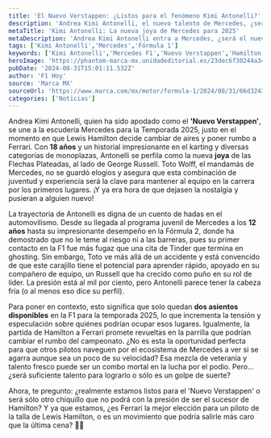 ```yaml
---
title: 'El Nuevo Verstappen: ¿Listos para el fenómeno Kimi Antonelli?'
description: 'Andrea Kimi Antonelli, el nuevo talento de Mercedes, ¿será capaz de brillar en la F1 como el sucesor de Hamilton? Descubre su impactante historia.'
metaTitle: 'Kimi Antonelli: La nueva joya de Mercedes para 2025'
metaDescription: 'Andrea Kimi Antonelli entra a Mercedes, ¿será el nuevo Verstappen y logrará lo que Hamilton no pudo? Lee más sobre su carrera.'
tags: ['Kimi Antonelli','Mercedes','Fórmula 1']
keywords: ['Kimi Antonelli','Mercedes F1','Nuevo Verstappen','Hamilton Ferrari','Temporada 2025']
heroImage: 'https://phantom-marca-mx.unidadeditorial.es/23dec6f30244a344d90fa791a3c6b648/resize/600/mx/assets/multimedia/imagenes/2024/08/31/17251130724878.jpg'
pubDate: '2024-08-31T15:01:11.532Z'
author: 'F1 Hoy'
source: 'Marca MX'
sourceUrl: 'https://www.marca.com/mx/motor/formula-1/2024/08/31/66d32438e2704eeb5e8b4574.html'
categories: ['Noticias']
---
```

Andrea Kimi Antonelli, quien ha sido apodado como el **'Nuevo Verstappen'**, se une a la escudería Mercedes para la Temporada 2025, justo en el momento en que Lewis Hamilton decide cambiar de aires y poner rumbo a Ferrari. Con **18 años** y un historial impresionante en el karting y diversas categorías de monoplazas, Antonelli se perfila como la nueva **joya** de las Flechas Plateadas, al lado de George Russell. Toto Wolff, el mandamás de Mercedes, no se guardó elogios y asegura que esta combinación de juventud y experiencia será la clave para mantener al equipo en la carrera por los primeros lugares. ¡Y ya era hora de que dejasen la nostalgia y pusieran a alguien nuevo!

La trayectoria de Antonelli es digna de un cuento de hadas en el automovilismo. Desde su llegada al programa juvenil de Mercedes a los **12 años** hasta su impresionante desempeño en la Fórmula 2, donde ha demostrado que no le teme al riesgo ni a las barreras, pues su primer contacto en la F1 fue más fugaz que una cita de Tinder que termina en ghosting. Sin embargo, Toto ve más allá de un accidente y está convencido de que este carajillo tiene el potencial para aprender rápido, apoyado en su compañero de equipo, un Russell que ha crecido como puño en su rol de líder. La presión está al mil por ciento, pero Antonelli parece tener la cabeza fría (o al menos eso dice su perfil).

Para poner en contexto, esto significa que solo quedan **dos asientos disponibles** en la F1 para la temporada 2025, lo que incrementa la tensión y especulación sobre quiénes podrían ocupar esos lugares. Igualmente, la partida de Hamilton a Ferrari promete revueltas en la parrilla que podrían cambiar el rumbo del campeonato. ¿No es esta la oportunidad perfecta para que otros pilotos naveguen por el ecosistema de Mercedes a ver si se agarra aunque sea un poco de su velocidad? Esa mezcla de veteranía y talento fresco puede ser un combo mortal en la lucha por el podio. Pero... ¿será suficiente talento para lograrlo o sólo es un golpe de suerte?

Ahora, te pregunto: ¿realmente estamos listos para el 'Nuevo Verstappen' o será sólo otro chiquillo que no podrá con la presión de ser el sucesor de Hamilton? Y ya que estamos, ¿es Ferrari la mejor elección para un piloto de la talla de Lewis Hamilton, o es un movimiento que podría salirle más caro que la última cena? 💭🚦


